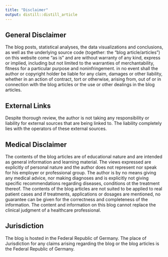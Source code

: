 ```yaml
---
title: "Disclaimer"
output: distill::distill_article
---
```


## General Disclaimer
The blog posts, statistical analyses, the data visualizations and conclusions, as well as the underlying source code (together: the "blog article/articles") on this website come "as is" and are without warranty of any kind, express or implied, including but not limited to the warranties of merchantability, fitness for a particular purpose and noninfringement. in no event shall the  author or copyright holder be liable for any claim, damages or other liability, whether in an action of contract, tort or otherwise, arising from, out of or in connection with the blog articles or the use or other dealings in the blog articles.

## External Links
Despite thorough review, the author is not taking any responsibility or liability for external sources that are being linked to. The liability completely lies with the operators of these external sources.

## Medical Disclaimer
The contents of the blog articles are of educational nature and are intended as general information and learning material. The views expressed are explicitly of personal nature and the author does not represent nor speak for his employer or professional group. The author is by no means giving any medical advice, nor making diagnoses and is explicitly not giving specific recommendations regarding diseases, conditions ot the treatment thereof. The contents of the blog articles are not suited to be applied to real patient cases and if treatments, applications or dosages are mentioned, no guarantee can be given for the correctness and completeness of the information. The content and information on this blog cannot replace the clinical judgment of a healthcare professional.

## Jurisdiction
The blog is hosted in the Federal Republic of Germany. The place of Jurisdiction for any claims arising regarding the blog or the blog articles is the Federal Republic of Germany.

